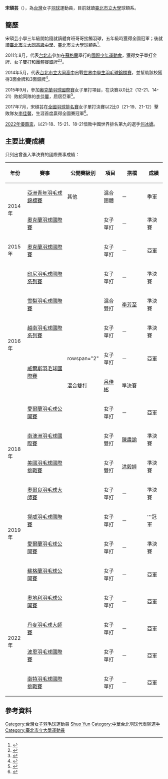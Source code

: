 {{noteTA|G1=Badminton}}
{{Infobox 羽球選手
| playername              = 宋碩芸
| romaji                  = {{lang|en|Sung Shuo Yun}}
| image                   = 
| size                    = 
| caption                 = 
| nickname                = 小宋
| birth_name              = 
| date_of_birth           = {{birth date and age|1997|6|15}}<ref name="Full Profile">[http://bwfcontent.tournamentsoftware.com/profile/biography.aspx?id=73A87077-E474-4474-ADCB-01BC534C91D9 Full Profile]{{Dead link|date=2019年10月 |bot=InternetArchiveBot |fix-attempted=yes }}{{en}}</ref>
| place_of_birth          = {{ROC}}
| residence               = 
| height                  = {{height|m=1.65}}<ref name="宋碩芸小檔案">[http://www.appledaily.com.tw/appledaily/article/sports/20120423/34178814/ 宋碩芸小檔案] {{Wayback|url=http://www.appledaily.com.tw/appledaily/article/sports/20120423/34178814/ |date=20160512233847 }}{{zh-tw}}</ref>
| weight                  = {{weight|kg=57}}<ref name="宋碩芸小檔案"/>
| handedness              = 右手
| country                 = {{ROC}}
| years_intldebut         = 2014年
| years_started           = 
| coach                   = 
| event                   = 女子單打
| highest_ranking         = 第43位（女單）
| date_of_highest_ranking = 2018年6月28日<ref>[https://bwf.tournamentsoftware.com/ranking/player.aspx?id=17995&player=313462 BWF World Ranking - Ranking of Shuo Yun SUNG (88807)] {{Wayback|url=https://bwf.tournamentsoftware.com/ranking/player.aspx?id=17995&player=313462 |date=20220625130702 }}{{en}}</ref>
| current_ranking         = 第66位（女單）<br/>第298位（女雙-[[邱品蒨|邱品蒨]]）
| date_of_current_ranking = 2022年6月28日<ref>[https://bwf.tournamentsoftware.com/ranking/category.aspx?id=30586&category=473 BWF World Ranking - BWF世界排名榜 (6/21/2022) - Women's Single] {{Wayback|url=https://bwf.tournamentsoftware.com/ranking/category.aspx?id=30586&category=473 |date=20220625130330 }}{{en}}</ref><ref>[https://bwf.tournamentsoftware.com/ranking/category.aspx?id=30586&category=475 BWF World Ranking - BWF世界排名榜 (6/21/2022) - Women's Doubles] {{Wayback|url=https://bwf.tournamentsoftware.com/ranking/category.aspx?id=30586&category=475 |date=20220625130339 }}{{en}}</ref>
| played                  = 113勝–92負（女單）<br/>20勝–38負（女雙）<br/>31勝–39負（混雙）
| titles                  = 
| bwf_id                  = 88807
| bwf_profile             = 73A87077-E474-4474-ADCB-01BC534C91D9
| updated                 = 2022年6月25日
}}
{{MedalTableTop|width=286px}}
{{MedalSport | 女子[[羽毛球|羽毛球]]}}
{{MedalCountry | {{TPE}}}}
{{MedalCompetition | [[世界青年羽毛球錦標賽|世界青年羽毛球錦標賽]]}}
{{MedalBronze| [[2011年世界青年羽毛球錦標賽|2011年 桃園縣]] | 混合團體 }}
{{MedalBronze| [[2015年世界青年羽毛球錦標賽|2015年 利馬]] | 混合團體 }}
{{MedalCompetition | [[亞洲青年羽毛球錦標賽|亞洲青年羽毛球錦標賽]]}}
{{MedalBronze| [[2014年亞洲青年羽毛球錦標賽|2014年 臺北]] | 混合團體 }}
{{MedalCountry | {{flagicon|ROC}} [[桃園市|桃園市]]}}
{{MedalCompetition | [[中華民國全國運動會|中華民國全國運動會]]}}
{{MedalSilver| [[中華民國106年全國運動會|2017年 宜蘭]] | [[中華民國106年全國運動會羽球比賽|女子團體]] }}
{{MedalSilver| [[中華民國106年全國運動會|2017年 宜蘭]] | [[中華民國106年全國運動會羽球比賽|女子單打]] }}
{{MedalGold  | [[中華民國108年全國運動會|2019年 桃園]] | [[中華民國108年全國運動會羽球比賽|女子團體]] }}
{{MedalSilver| [[中華民國110年全國運動會|2021年 新北]] | [[中華民國110年全國運動會羽球比賽|女子團體]] }}
{{MedalSilver| [[中華民國110年全國運動會|2021年 新北]] | [[中華民國110年全國運動會羽球比賽|女子單打]] }}
{{MedalBottom}}

'''宋碩芸'''（{{bd|1997年|6月15日|||catIdx=Sung宋}}），為[[台灣|台灣]]女子[[羽球|羽球]]運動員，目前就讀[[臺北市立大學|臺北市立大學]]球類系。

== 簡歷 ==
宋碩芸小學三年級開始隨就讀體育班哥哥接觸羽球，五年級時獲得全國冠軍；後就讀[[臺北市立大同高級中學|臺北市立大同高級中學]]、臺北市立大學球類系<ref>{{cite news |author=黃佳儀 |url=https://www.sheaspire.com.tw/p2-weekly_column-detail.php?PKey=1fe9DeW4b7smssf6nNTEQFHqYlCbxo_YNzuinmQJ-Ig |title=發光羽球種子宋碩芸 不付出等於不會贏 |website=sheaspire.com.tw |date=2016-05-20 |accessdate=2022-04-27 |language=zh-tw |archive-date=2022-06-09 |archive-url=https://web.archive.org/web/20220609074017/https://www.sheaspire.com.tw/p2-weekly_column-detail.php?PKey=1fe9DeW4b7smssf6nNTEQFHqYlCbxo_YNzuinmQJ-Ig }}</ref>。

2011年8月，代表[[台北市|台北市]]參加在[[蘇格蘭|蘇格蘭]]舉行的[[國際少年運動會|國際少年運動會]]，獲得女子單打金牌、女子雙打和團體賽銀牌<ref>{{cite news |language = zh-tw |author = 黃秀仁 |coauthors =  |url = https://tw.news.yahoo.com/%E7%BE%BD%E7%90%83-%E5%8C%97%E5%B8%82%E5%A4%A7%E5%90%8C%E5%9C%8B%E7%94%B7-%E5%A5%B3%E6%8C%91%E6%88%B0%E7%B4%80%E9%8C%84-%E7%AC%AC-%E5%96%AE%E6%89%93%E5%91%82%E5%AE%B6%E5%BC%98-%E5%AE%8B%E7%A2%A9%E8%8A%B8%E9%A0%98%E8%BB%8D-113014285.html |title = 羽球》北市大同國男、女挑戰紀錄　第一單打呂家弘、宋碩芸領軍 |publisher = 麗台運動報 |pages =  |date = 2011-12-01 |accessdate = 2016-07-10 |archive-date = 2016-08-25 |archive-url = https://web.archive.org/web/20160825211957/https://tw.news.yahoo.com/%E7%BE%BD%E7%90%83-%E5%8C%97%E5%B8%82%E5%A4%A7%E5%90%8C%E5%9C%8B%E7%94%B7-%E5%A5%B3%E6%8C%91%E6%88%B0%E7%B4%80%E9%8C%84-%E7%AC%AC-%E5%96%AE%E6%89%93%E5%91%82%E5%AE%B6%E5%BC%98-%E5%AE%8B%E7%A2%A9%E8%8A%B8%E9%A0%98%E8%BB%8D-113014285.html |dead-url = no }}</ref><ref>{{Cite web |url = http://www.openreport.taipei.gov.tw/OpenFront/report/report_detail.jsp?sysId=C100AW349 |title = 臺北市參加2011年蘇格蘭拉納克郡國際少年運動會成果報告 |author =  |date = 2011-11-08 |publisher = 臺北市政府教育局 |language = zh-tw |accessdate = 2016-07-10 |quote = 報告內容摘要：...三、羽球隊由大同高中林峻永教練帶隊...（六）宋碩芸榮獲羽球女子雙打銀牌。...（九）宋碩芸榮獲羽球混合雙打金牌。...（十五）宋碩芸榮獲羽球團體賽銀牌。 |archive-date = 2016-09-11 |archive-url = https://web.archive.org/web/20160911132752/http://www.openreport.taipei.gov.tw/OpenFront/report/report_detail.jsp?sysId=C100AW349 |dead-url = yes }}</ref>。

2014年5月，代表[[台北市立大同高中|台北市立大同高中]]出戰[[世界中學生羽毛球錦標賽|世界中學生羽毛球錦標賽]]，並幫助該校獲得3面金牌和3面銀牌<ref>{{cite news |language = zh-tw |author = 黃秀仁 |coauthors =  |url = http://www.ltsports.com.tw/other/complex/104440-2014-05-11-10-20-00 |title = 世界中學生羽球錦標賽》囊括四冠 　中華隊金圓滿 |publisher = 麗台運動報 |pages =  |date = 2015-09-13 |accessdate = 2016-07-10 |archive-date = 2016-09-18 |archive-url = https://web.archive.org/web/20160918082530/http://www.ltsports.com.tw/other/complex/104440-2014-05-11-10-20-00 |dead-url = no }}</ref>。

2015年9月，參加[[2015年奧克蘭羽毛球國際賽|奧克蘭羽球國際賽]]女子單打項目，在決賽以0比2（12-21、14-21）敗給同隊的[[李佳馨|李佳馨]]，屈居亞軍<ref>{{cite news |language = zh-tw |author = 黃秀仁 |coauthors =  |url = http://www.ltsports.com.tw/other/complex/113104-3-5-5 |title = 羽球》台灣潛優選手奧克蘭國際系列賽一舉囊括3冠5亞5季 |publisher = 麗台運動報 |pages =  |date = 2014-05-11 |accessdate = 2016-07-10 |archive-date = 2016-09-18 |archive-url = https://web.archive.org/web/20160918004858/http://www.ltsports.com.tw/other/complex/113104-3-5-5 |dead-url = no }}</ref>。

2017年7月，宋碩芸在[[中華民國106年度第2次全國羽球排名賽|全國羽球排名賽]]女子單打決賽以2比0（21-19、21-12）擊敗隊友[[李佳馨|李佳馨]]，生涯首度贏得全國賽冠軍<ref>{{cite news|title=羽球排名賽／吞黃牌爆氣 宋碩芸女單首封后|url=https://udn.com/news/story/7005/2591046|agency=聯合報|date=2017-07-18|accessdate=2018-02-20|archive-date=2017-07-21|archive-url=https://web.archive.org/web/20170721153914/https://udn.com/news/story/7005/2591046|dead-url=no}}</ref>。

[[2022年優霸盃|2022年優霸盃]]，以21-18、15-21、18-21惜敗中國世界排名第九的選手[[何冰嬌|何冰嬌]]。

== 主要比賽成績 ==
只列出曾進入準決賽的國際賽事成績：
{| class=wikitable style="text-align:center; font-size:small;" 
!width="50"|年份
!width="180"|賽事
!width="80"|公開賽級別
!width="60"|項目
!width="100"|搭檔
!width="50"|成績
|-
!rowspan="2"|2014年
|[[2014年亞洲青年羽毛球錦標賽|亞洲青年羽毛球錦標賽]]
|其他
|混合團體
|－
|bgcolor="#b8860b"|季軍
|-
|[[2014年奧克蘭羽毛球國際賽|奧克蘭羽球國際賽]]
|{{BWFIS}}
|女子單打
|－
|bgcolor="#b8860b"|準決賽
|-
!rowspan="1"|2015年
|[[2015年奧克蘭羽毛球國際賽|奧克蘭羽球國際賽]]
|{{BWFIS}}
|女子單打
|－
|bgcolor="silver"|亞軍
|-
!rowspan="6"|2016年
|[[2016年印度尼西亞羽毛球國際系列賽|印尼羽毛球國際系列賽]]
|{{BWFIS}}
|女子單打
|－
|bgcolor="#b8860b"|準決賽
|-
|[[2016年雪梨羽毛球國際賽|雪梨羽毛球國際賽]]
|{{BWFIS}}
|混合雙打
|[[李芳至|李芳至]]
|bgcolor="#b8860b"|準決賽
|-
|[[2016年越南羽毛球國際系列賽|越南羽毛球國際系列賽]]
|{{BWFIS}}
|女子單打
|－
|bgcolor="#b8860b"|準決賽
|-
|rowspan="2"|[[2016年威爾斯羽毛球國際賽|威爾斯羽毛球國際賽]]
|rowspan="2" {{BWFIC}}
|女子單打
|－
|bgcolor="silver"|亞軍
|-
|混合雙打
|[[呂佳彬|呂佳彬]]
|bgcolor="#b8860b"|準決賽
|-
|[[2016年愛爾蘭羽毛球公開賽|愛爾蘭羽毛球公開賽]]
|{{BWFIC}}
|女子單打
|－
|bgcolor="silver"|亞軍
|-
!rowspan="2"|2018年
|[[2018年南澳洲羽毛球國際賽|南澳洲羽毛球國際賽]]
|{{BWFIC}}
|女子雙打
|[[陳肅諭|陳肅諭]]
|bgcolor="#b8860b"|準決賽
|-
|[[2018年美國羽毛球國際挑戰賽|美國羽毛球國際挑戰賽]]
|{{BWFIC}}
|女子雙打
|[[洪毅婷|洪毅婷]]
|bgcolor="#b8860b"|準決賽
|-
!rowspan="4"|2019年
|[[2019年奧爾良羽毛球大師賽|奧爾良羽毛球大師賽]]
|{{BWF100}}
|女子單打
|－
|bgcolor="#b8860b"|準決賽
|-
|[[2019年挪威羽毛球國際賽|挪威羽毛球國際賽]]
|{{BWFIS}}
|女子單打
|－
|bgcolor="gold"|'''冠軍
|-
|[[2019年愛爾蘭羽毛球公開賽|愛爾蘭羽毛球公開賽]]
|{{BWFIC}}
|女子單打
|－
|bgcolor="#b8860b"|準決賽
|-
|[[2019年蘇格蘭羽毛球公開賽|蘇格蘭羽毛球公開賽]]
|{{BWFIC}}
|女子單打
|－
|bgcolor="silver"|亞軍
|-
!rowspan="4"|2022年
|[[2022年奧地利羽毛球公開賽|奧地利羽毛球公開賽]]
|{{BWFIS}}
|女子單打
|－
|bgcolor="silver"|亞軍
|-
|[[2022年丹麥羽毛球大師賽|丹麥羽毛球大師賽]]
|{{BWFIC}}
|女子單打
|－
|bgcolor="silver"|亞軍
|-
|[[2022年波恩羽毛球國際賽|波恩羽毛球國際賽]]
|{{BWFFS}}
|女子單打
|－
|bgcolor="silver"|亞軍
|-
|[[2022年南特羽毛球國際挑戰賽|南特羽毛球國際挑戰賽]]
|{{BWFIC}}
|女子單打
|－
|bgcolor="silver"|亞軍
|}
{{BWF賽事級別索引}}

==參考資料==
{{Reflist|2}}

{{DEFAULTSORT:Sung Shuo Yun}}
[[Category:台灣女子羽毛球運動員|Category:台灣女子羽毛球運動員]]
[[Category:宋姓|Shuo Yun]]
[[Category:中華台北羽球代表隊選手|Category:中華台北羽球代表隊選手]]
[[Category:臺北市立大學運動員|Category:臺北市立大學運動員]]